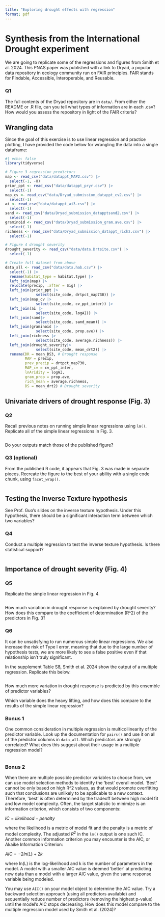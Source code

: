 ```yaml
---
title: "Exploring drought effects with regression"
format: pdf
---
```


# Synthesis from the International Drought experiment

We are going to replicate some of the regressions and figures from Smith et al. 2024. This PNAS paper was published with a link to Dryad, a popular data repository in ecology community run on FAIR principles. FAIR stands for Findable, Accessible, Interoperable, and Reusable. 

### Q1
The full contents of the Dryad repository are in `data/`. From either the README or .R file, can  you tell what types of information are in each .csv? How would you assess the repository in light of the FAIR criteria?


## Wrangling data

Since the goal of this exercise is to use linear regression and practice plotting, I have provided the code below for wrangling the data into a single dataframe:

```r
#| echo: false
library(tidyverse)

# Figure 3 regression predictors
map <- read_csv("data/datappt_MAP2.csv") |> 
  select(-1, -X)
prior_ppt <- read_csv("data/datappt_pryr.csv") |> 
  select(-1)
map_cv <- read_csv("data/Dryad_submission_datappt_cv2.csv") |> 
  select(-1)
ai <- read_csv("data/datappt_ai3.csv") |> 
  select(-1)
sand <- read_csv("data/Dryad_submission_datapptsand2.csv") |> 
  select(-1)
graminoid <- read_csv("data/Dryad_submission_gram.ave.csv") |> 
  select(-1)
richness <- read_csv("data/Dryad_submission_datappt_rich2.csv") |> 
  select(-1)

# Figure 4 drought severity
drought_severity <- read_csv("data/data.Drtsite.csv") |> 
  select(-1)

# Create full dataset from above
data_all <- read_csv("data/data.hab.csv") |> 
  select(-1) |> 
  rename(habitat_type = habitat.type) |> 
  left_join(map) |> 
  relocate(precip, .after = Sig) |> 
  left_join(prior_ppt |> 
              select(site_code, drtpct_map730)) |> 
  left_join(map_cv |> 
              select(site_code, cv_ppt_inter)) |> 
  left_join(ai |> 
              select(site_code, logAI)) |> 
  left_join(sand|> 
              select(site_code, sand_mean)) |> 
  left_join(graminoid |> 
              select(site_code, prop.ave)) |> 
  left_join(richness |> 
              select(site_code, average.richness)) |> 
  left_join(drought_severity|> 
              select(site_code, mean_drt2)) |> 
  rename(DR = mean_DS3, # Drought response
         MAP = precip,
         prev_precip = drtpct_map730,
         MAP_cv = cv_ppt_inter,
         lnAridity = logAI,
         gram_prop = prop.ave,
         rich_mean = average.richness,
         DS = mean_drt2) # Drought severity
```

## Univariate drivers of drought response (Fig. 3)

### Q2
Recall previous notes on running simple linear regressions using `lm()`. Replicate all of the simple linear regressions in Fig. 3. 
 
```r

```

Do your outputs match those of the published figure?

### Q3 (optional)
From the published R code, it appears that Fig. 3 was made in separate pieces. Recreate the figure to the best of your ability with a single code chunk, using `facet_wrap()`. 
 
```r

```

## Testing the Inverse Texture hypothesis
See Prof. Guo's slides on the inverse texture hypothesis. Under this hypothesis, there should be a significant interaction term between which two variables?


### Q4
Conduct a multiple regression to test the inverse texture hypothesis. Is there statistical support?

```r

```

## Importance of drought severity (Fig. 4)

### Q5
Replicate the simple linear regression in Fig. 4. 

```r

```

How much variation in drought response is explained by drought severity? How does this compare to the coefficient of determination (R^2) of the predictors in Fig. 3?

### Q6
It can be unsatisfying to run numerous simple linear regressions. We also increase the risk of Type I error, meaning that due to the large number of hypothesis tests, we are more likely to see a false positive even if that relationship isn't truly significant. 

In the supplement Table S8, Smith et al. 2024 show the output of a multiple regression. Replicate this below. 

```r

```

How much more variation in drought response is predicted by this ensemble of predictor variables? 

Which variable does the heavy lifting, and how does this compare to the results of the simple linear regression?


### Bonus 1
One common consideration in multiple regression is multicollinearity of the predictor variable. Look up the documentation for `pairs()` and use it on all of the predictor columns in `data_all`. Which predictors are strongly correlated? What does this suggest about their usage in a multiple regression model?

```r

```


### Bonus 2
When there are multiple possible predictor variables to choose from, we can use model selection methods to identify the 'best' overall model. 'Best' cannot be only based on high R^2 values, as that would promote overfitting such that conclusions are unlikely to be applicable to a new context. Therefore, 'best' is often determined by the tradeoff between high model fit and low model complexity. Often, the target statistic to minimize is an information criterion, which consists of two components:

$IC = likelihood - penalty$ 

where the likelihood is a metric of model fit and the penalty is a metric of model complexity. The adjusted $R^2$ in the `lm()` output is one such IC. Another common information criterion you may encounter is the AIC, or Akaike Information Criterion:

$AIC = -2ln(L) + 2k$

where ln(L) is the log-likelihood and k is the number of parameters in the model. A model with a smaller AIC value is deemed 'better' at predicting new data than a model with a larger AIC value, given the same response variable being modeled. 

You may use `AIC()` on your model object to determine the AIC value. Try a backward selection approach (using all predictors available) and sequentially reduce number of predictors (removing the highest p-value) until the model's AIC stops decreasing. How does this model compare to the multiple regression model used by Smith et al. (2024)?

```r

```


